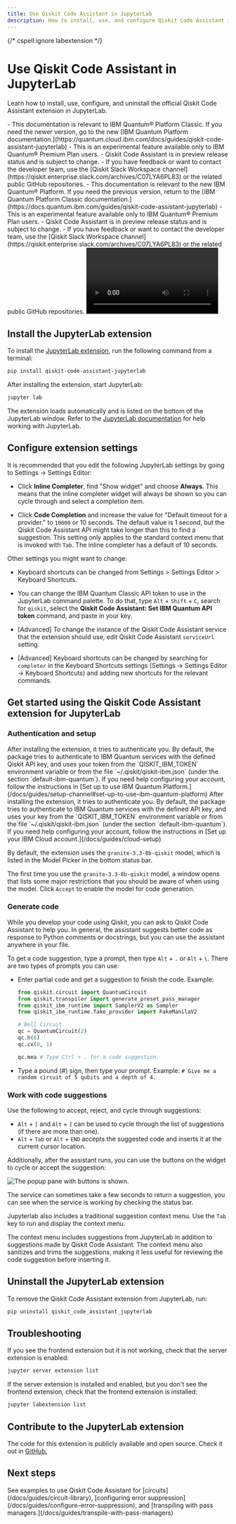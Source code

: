 ```yaml
---
title: Use Qiskit Code Assistant in JupyterLab
description: How to install, use, and configure Qiskit Code Assistant in JupyterLab.
---
```

{/* cspell:ignore labextension */}

# Use Qiskit Code Assistant in JupyterLab

Learn how to install, use, configure, and uninstall the official Qiskit Code Assistant extension in JupyterLab.

<LegacyContent>
<Admonition type="note" title="Notes">
    - This documentation is relevant to IBM Quantum&reg; Platform Classic. If you need the newer version, go to the new [IBM Quantum Platform documentation.](https://quantum.cloud.ibm.com/docs/guides/qiskit-code-assistant-jupyterlab)
    - This is an experimental feature available only to IBM Quantum&reg; Premium Plan users.
    - Qiskit Code Assistant is in preview release status and is subject to change.
    - If you have feedback or want to contact the developer team, use the [Qiskit Slack Workspace channel](https://qiskit.enterprise.slack.com/archives/C07LYA6PL83) or the related public GitHub repositories.
</Admonition>
</LegacyContent>
<CloudContent>
<Admonition type="note" title="Notes">
    - This documentation is relevant to the new IBM Quantum&reg; Platform. If you need the previous version, return to the [IBM Quantum Platform Classic documentation.](https://docs.quantum.ibm.com/guides/qiskit-code-assistant-jupyterlab)
    - This is an experimental feature available only to IBM Quantum&reg; Premium Plan users.
    - Qiskit Code Assistant is in preview release status and is subject to change.
    - If you have feedback or want to contact the developer team, use the [Qiskit Slack Workspace channel](https://qiskit.enterprise.slack.com/archives/C07LYA6PL83) or the related public GitHub repositories.
</Admonition>
</CloudContent>


<video title="A user uses Qiskit Code Assistant in JupyterLab. The user has a comment in the code to get the available backends for their account in IBM Quantum, Qiskit Code Assistant gives a code suggestion to get the available backends. The user executes the code, gets the available backends in IBM Quantum Platform for the current account. The user asks Qiskit Code Assistant to generate the code to get the T1, T2 and other properties for the qubit 1 in the device ibm_brisbane. The assistant gives a code suggestion. The user runs the suggested code and gets the desired output." className="max-w-auto h-auto" controls>
  <source src="/docs/videos/guides/qiskit-code-assistant/demo-JupyterLab-t1t2-granite-8b-qiskit-short.mp4" type="video/mp4"></source>
</video>

## Install the JupyterLab extension
To install the [JupyterLab extension](https://github.com/Qiskit/qiskit-code-assistant-jupyterlab), run the following command from a terminal:

```sh
pip install qiskit-code-assistant-jupyterlab
```

After installing the extension, start JupyterLab:

```sh
jupyter lab
```

The extension loads automatically and is listed on the bottom of the JupyterLab window. Refer to the [JupyterLab documentation](https://jupyterlab.readthedocs.io/en/latest/) for help working with JupyterLab.

## Configure extension settings

It is recommended that you edit the following JupyterLab settings by going to Settings -> Settings Editor:

- Click **Inline Completer**, find "Show widget" and choose **Always**.  This means that the inline completer widget will always be shown so you can cycle through and select a completion item.

- Click **Code Completion** and increase the value for "Default timeout for a provider." to `10000` or 10 seconds. The default value is 1 second, but the Qiskit Code Assistant API might take longer than this to find a suggestion. This setting only applies to the standard context menu that is invoked with `Tab`. The inline completer has a default of 10 seconds.

Other settings you might want to change:

- Keyboard shortcuts can be changed from Settings > Settings Editor > Keyboard Shortcuts.

- You can change the IBM Quantum Classic API token to use in the JupyterLab command palette. To do that, type `Alt` + `Shift` + `C`, search for `qiskit`, select the **Qiskit Code Assistant: Set IBM Quantum API token** command, and paste in your key.

- [Advanced] To change the instance of the Qiskit Code Assistant service that the extension should use, edit Qiskit Code Assistant `serviceUrl` setting.

- [Advanced] Keyboard shortcuts can be changed by searching for `completer` in the Keyboard Shortcuts settings (Settings -> Settings Editor -> Keyboard Shortcuts) and adding new shortcuts for the relevant commands.

## Get started using the Qiskit Code Assistant extension for JupyterLab

### Authentication and setup

<LegacyContent>
After installing the extension, it tries to authenticate you. By default, the package tries to authenticate to IBM Quantum services with the defined Qiskit API key, and uses your token from the `QISKIT_IBM_TOKEN` environment variable or from the file `~/.qiskit/qiskit-ibm.json` (under the section `default-ibm-quantum`). If you need help configuring your account, follow the instructions in [Set up to use IBM Quantum Platform.](/docs/guides/setup-channel#set-up-to-use-ibm-quantum-platform)
</LegacyContent>
<CloudContent>
After installing the extension, it tries to authenticate you. By default, the package tries to authenticate to IBM Quantum services with the defined API key, and uses your key from the `QISKIT_IBM_TOKEN` environment variable or from the file `~/.qiskit/qiskit-ibm.json` (under the section `default-ibm-quantum`). If you need help configuring your account, follow the instructions in [Set up your IBM Cloud account.](/docs/guides/cloud-setup)
</CloudContent>

By default, the extension uses the `granite-3.3-8b-qiskit` model, which is listed in the Model Picker in the bottom status bar.

The first time you use the `granite-3.3-8b-qiskit` model, a window opens that lists some major restrictions that you should be aware of when using the model. Click `Accept` to enable the model for code generation.

### Generate code

While you develop your code using Qiskit, you can ask to Qiskit Code Assistant to help you. In general, the assistant suggests better code as response to Python comments or docstrings, but you can use the assistant anywhere in your file.

To get a code suggestion, type a prompt, then type `Alt` + `.` or `Alt` + `\`.  There are two types of prompts you can use:

  - Enter partial code and get a suggestion to finish the code.  Example:
    ```python
    from qiskit.circuit import QuantumCircuit
    from qiskit.transpiler import generate_preset_pass_manager
    from qiskit_ibm_runtime import SamplerV2 as Sampler
    from qiskit_ibm_runtime.fake_provider import FakeManilaV2

    # Bell Circuit
    qc = QuantumCircuit(2)
    qc.h(0)
    qc.cx(0, 1)

    qc.mea # Type Ctrl + . for a code suggestion.
    ```
  - Type a pound (#) sign, then type your prompt.  Example: `# Give me a random circuit of 5 qubits and a depth of 4.`

### Work with code suggestions

Use the following to accept, reject, and cycle through suggestions:

- `Alt` + `[` and `Alt` + `]` can be used to cycle through the list of suggestions (if there are
  more than one).
- `Alt` + `Tab` or `Alt` + `END` accepts the suggested code and inserts it at the current
  cursor location.

Additionally, after the assistant runs, you can use the buttons on the widget to cycle or accept the suggestion:

![The popup pane with buttons is shown.](/docs/images/guides/qiskit-code-assistant/jupyterlab-inline-complete.avif)

<Admonition type="note">
The service can sometimes take a few seconds to return a suggestion, you can see when the service is working by checking the status bar.
</Admonition>

Jupyterlab also includes a traditional suggestion context menu. Use the `Tab` key to run and display the context menu.

The context menu includes suggestions from JupyterLab in addition to suggestions made by Qiskit Code Assistant. The context menu also sanitizes and trims the suggestions, making it less useful for reviewing the code suggestion before inserting it.

## Uninstall the JupyterLab extension


To remove the Qiskit Code Assistant extension from JupyterLab, run:

```bash
pip uninstall qiskit_code_assistant_jupyterlab
```

## Troubleshooting

If you see the frontend extension but it is not working, check that the server
extension is enabled:

```bash
jupyter server extension list
```

If the server extension is installed and enabled, but you don't see the frontend
extension, check that the frontend extension is installed:

```bash
jupyter labextension list
```


## Contribute to the JupyterLab extension

The code for this extension is publicly available and open source. Check it out in [GitHub.](https://github.com/Qiskit/qiskit-code-assistant-jupyterlab)

## Next steps

<Admonition type="tip" title="Recommendations">
See examples to use Qiskit Code Assistant for [circuits](/docs/guides/circuit-library), [configuring error suppression](/docs/guides/configure-error-suppression), and [transpiling with pass managers.](/docs/guides/transpile-with-pass-managers)
</Admonition>

